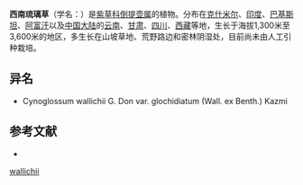 {{Speciesbox
| genus = Cynoglossum
| species = wallichii
| authority = G. Don
| subdivision_ranks =[[变种|变种]]
| subdivision =
* 西南琉璃草 ''C. w.'' var. ''wallichii''
* [[倒钩琉璃草|倒钩琉璃草]] ''C. w.'' var. ''glochidiatum''
}}

'''西南琉璃草'''（学名：{{lang|la|''Cynoglossum wallichii''}}）是[[紫草科|紫草科]][[倒提壶属|倒提壶属]]的植物。分布在[[克什米尔|克什米尔]]、[[印度|印度]]、[[巴基斯坦|巴基斯坦]]、[[阿富汗|阿富汗]]以及[[中国大陆|中国大陆]]的[[云南|云南]]、[[甘肃|甘肃]]、[[四川|四川]]、[[西藏|西藏]]等地，生长于海拔1,300米至3,600米的地区，多生长在山坡草地、荒野路边和密林阴湿处，目前尚未由人工引种栽培。

== 异名 ==
* Cynoglossum wallichii G. Don var. glochidiatum (Wall. ex Benth.) Kazmi

== 参考文献 ==
<div class="references-small">
* {{cite web| url =http://www.bioinfo.cn/db05/KmzwSpecies.php?action=view&id=2288| title =西南琉璃草（原变种）| work =《中国高等植物数据库全库》| publisher =中国科学院微生物研究所| author =昆明植物研究所| accessdate =2009-02-23| deadurl =yes| archiveurl =https://web.archive.org/web/20160305044126/http://www.bioinfo.cn/db05/KmzwSpecies.php?action=view&id=2288| archivedate =2016-03-05| df =}}
</div>
{{Taxonbar|from=Q15225941}}

[[Category:倒提壶属|wallichii]]


{{植物小作品}}